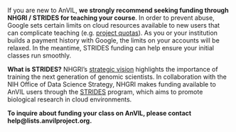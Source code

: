 If you are new to AnVIL, **we strongly recommend seeking funding through NHGRI / STRIDES for teaching your course**.  In order to prevent abuse, Google sets certain limits on cloud resources available to new users that can complicate teaching (e.g. [project quotas](https://support.terra.bio/hc/en-us/articles/6101030164507-When-workspace-creation-fails-Google-project-quotas)).  As you or your institution builds a payment history with Google, the limits on your accounts will be relaxed.  In the meantime, STRIDES funding can help ensure your initial classes run smoothly.

**What is STRIDES?**  NHGRI's [strategic vision](https://pubmed.ncbi.nlm.nih.gov/33116284/) highlights the importance of training the next generation of genomic scientists.  In collaboration with the NIH Office of Data Science Strategy, NHGRI makes funding available to AnVIL users through the [STRIDES](https://datascience.nih.gov/strides) program, which aims to promote biological research in cloud environments. 

**To inquire about funding your class on AnVIL, please contact help@lists.anvilproject.org.**
